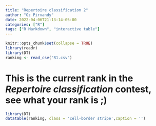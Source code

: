 ```yaml
---
title: "Repertoire classification 2"
author: "Oz Pirvandy"
date: 2022-04-06T21:13:14-05:00
categories: ["R"]
tags: ["R Markdown", "interactive table"]
---
```


```r
knitr::opts_chunk$set(collapse = TRUE)
library(readr)
library(DT)
ranking <- read_csv("R1.csv")
```

# This is the current rank in the *Repertoire classification* contest, see what your rank is ;)



```r
library(DT)
datatable(ranking, class = 'cell-border stripe',caption = '')
```


